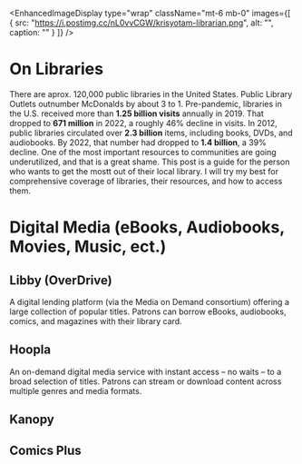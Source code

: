 <EnhancedImageDisplay
  type="wrap"
  className="mt-6 mb-0"
  images={[
    {
      src: "https://i.postimg.cc/nL0vvCGW/krisyotam-librarian.png",
      alt: "",
      caption: ""
    }
  ]}
/>
# On Libraries
There are aprox. 120,000 public libraries in the United States. Public Library Outlets outnumber McDonalds by about 3 to 1. Pre-pandemic, libraries 
in the U.S. received more than **1.25 billion visits** annually in 2019. That dropped to **671 million** in 2022, a roughly 46% decline in visits. 
In 2012, public libraries circulated over **2.3 billion** items, including books, DVDs, and audiobooks. By 2022, that number had dropped to **1.4 billion**, a 39% decline.
One of the most important resources to communities are going underutilized, and that is a great shame. 
This post is a guide for the person who wants to get the mostt out of their local library. I will try my best for comprehensive coverage of libraries, their resources, and how 
to access them. 

# Digital Media (eBooks, Audiobooks, Movies, Music, ect.)

## Libby (OverDrive)
A digital lending platform (via the Media on Demand consortium) offering a large collection of popular titles. 
Patrons can borrow eBooks, audiobooks, comics, and magazines with their library card.

## Hoopla 
An on-demand digital media service with instant access – no waits – to a broad selection of titles. 
Patrons can stream or download content across multiple genres and media formats.

## Kanopy 

## Comics Plus